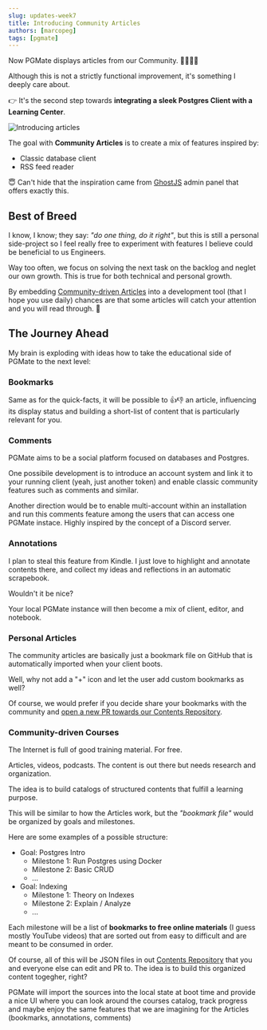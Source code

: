 ```yaml
---
slug: updates-week7
title: Introducing Community Articles
authors: [marcopeg]
tags: [pgmate]
---
```


Now PGMate displays articles from our Community. 👨‍👩‍👧‍👦

Although this is not a strictly functional improvement, it's something I deeply care about.

👉 It's the second step towards **integrating a sleek Postgres Client with a Learning Center**.

<!-- truncate -->

![Introducing articles](/img/updates/w7/articles.gif)

The goal with **Community Articles** is to create a mix of features inspired by:

- Classic database client
- RSS feed reader

😇 Can't hide that the inspiration came from [GhostJS](https://ghost.org/) admin panel that offers exactly this.

## Best of Breed

I know, I know; they say: _"do one thing, do it right"_, but this is still a personal side-project so I feel really free to experiment with features I believe could be beneficial to us Engineers.

Way too often, we focus on solving the next task on the backlog and neglet our own growth. This is true for both technical and personal growth.

By embedding [Community-driven Articles](https://github.com/pgmate/contents/tree/main/contents/articles) into a development tool (that I hope you use daily) chances are that some articles will catch your attention and you will read through. 🤞

## The Journey Ahead

My brain is exploding with ideas how to take the educational side of PGMate to the next level:

### Bookmarks

Same as for the quick-facts, it will be possible to 👍👎 an article, influencing its display status and building a short-list of content that is particularly relevant for you.

### Comments

PGMate aims to be a social platform focused on databases and Postgres.

One possibile development is to introduce an account system and link it to your running client (yeah, just another token) and enable classic community features such as comments and similar.

Another direction would be to enable multi-account within an installation and run this comments feature among the users that can access one PGMate instace. Highly inspired by the concept of a Discord server.

### Annotations

I plan to steal this feature from Kindle. I just love to highlight and annotate contents there, and collect my ideas and reflections in an automatic scrapebook.

Wouldn't it be nice?

Your local PGMate instance will then become a mix of client, editor, and notebook.

### Personal Articles

The community articles are basically just a bookmark file on GitHub that is automatically imported when your client boots.

Well, why not add a "+" icon and let the user add custom bookmarks as well?

Of course, we would prefer if you decide share your bookmarks with the community and [open a new PR towards our Contents Repository](https://github.com/pgmate/contents).

### Community-driven Courses

The Internet is full of good training material. For free.

Articles, videos, podcasts. The content is out there but needs research and organization.

The idea is to build catalogs of structured contents that fulfill a learning purpose.

This will be similar to how the Articles work, but the _"bookmark file"_ would be organized by goals and milestones.

Here are some examples of a possible structure:

- Goal: Postgres Intro
  - Milestone 1: Run Postgres using Docker
  - Milestone 2: Basic CRUD
  - ...
- Goal: Indexing
  - Milestone 1: Theory on Indexes
  - Milestone 2: Explain / Analyze
  - ...

Each milestone will be a list of **bookmarks to free online materials** (I guess mostly YouTube videos) that are sorted out from easy to difficult and are meant to be consumed in order.

Of course, all of this will be JSON files in out [Contents Repository](https://github.com/pgmate/contents) that you and everyone else can edit and PR to. The idea is to build this organized content togegher, right?

PGMate will import the sources into the local state at boot time and provide a nice UI where you can look around the courses catalog, track progress and maybe enjoy the same features that we are imagining for the Articles (bookmarks, annotations, comments)
